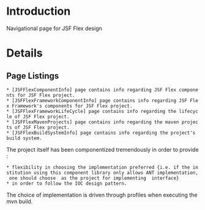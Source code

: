 = Introduction =

Navigational page for JSF Flex design

= Details =

==Page Listings==
 * [JSFFlexComponentInfo] page contains info regarding JSF Flex components for JSF Flex project.
 * [JSFFlexFrameworkComponentInfo] page contains info regarding JSF Flex Framework's components for JSF Flex project.
 * [JSFFlexFrameworkLifeCycle] page contains info regarding the lifecycle of JSF Flex project.
 * [JSFFlexMavenProjects] page contains info regarding the maven projects of JSF Flex project.
 * [JSFFlexBuildSystemInfo] page contains info regarding the project's build system.

The project itself has been componentized tremendously in order to provide :
 * flexibility in choosing the implementation preferred {i.e. if the institution using this component library only allows ANT implementation, one should choose {{{antFlexTaskRunnerImpl}}} as the project for implementing {{{_FlexTaskRunner}}} interface}
 * in order to follow the IOC design pattern.

The choice of implementation is driven through profiles when executing the mvn build.